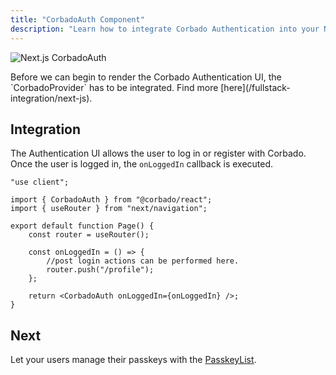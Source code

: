 ```yaml
---
title: "CorbadoAuth Component"
description: "Learn how to integrate Corbado Authentication into your Next.js application."
---
```



![Next.js CorbadoAuth](/images/frontend-integration/ui-components/corbado-auth/corbadoauth-component-dark.webp)

<Warning>
    Before we can begin to render the Corbado Authentication UI, the `CorbadoProvider` has to be integrated.
    Find more [here](/fullstack-integration/next-js).
</Warning>

## Integration

The Authentication UI allows the user to log in or register with Corbado.
Once the user is logged in, the `onLoggedIn` callback is executed.

```tsx app/auth/page.tsx
"use client";

import { CorbadoAuth } from "@corbado/react";
import { useRouter } from "next/navigation";

export default function Page() {
    const router = useRouter();

    const onLoggedIn = () => {
        //post login actions can be performed here.
        router.push("/profile");
    };

    return <CorbadoAuth onLoggedIn={onLoggedIn} />;
}
```

<StylingTranslationCards />

## Next

Let your users manage their passkeys with the [PasskeyList](/fullstack-integration/next-js/passkeylist).